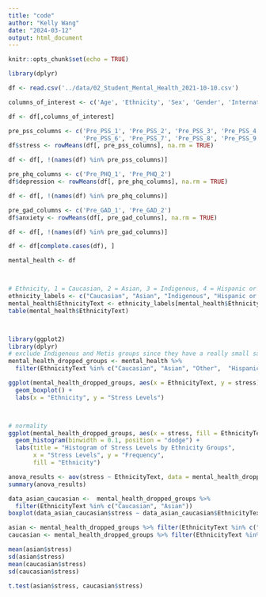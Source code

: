 ```yaml
---
title: "code"
author: "Kelly Wang"
date: "2024-03-12"
output: html_document
---
```


```r
knitr::opts_chunk$set(echo = TRUE)
```

```r
library(dplyr)

df <- read.csv('../data/02_Student_Mental_Health_2021-10-10.csv')

columns_of_interest <- c('Age', 'Ethnicity', 'Sex', 'Gender', 'International', 'Disability', 'Year_credits', 'Year_calendar', 'Program', 'Part_time', 'Degree', 'Living', 'Employment', 'Volunteering', 'Plans', 'Hours_sleep', 'More_sleep', 'Hobbies_Time_1', 'Hobbies_Time_2', 'Hobbies_Time_3', 'Hobbies_Time_4', 'Hobbies_Time_5', 'Hobbies_Time_6', 'Hobbies_Time_7', 'Hobbies_Time_8', 'Strenous.exercise', 'Moderate.exercise', 'Mild.exercise', 'Anaerobic_Aerobic', 'Diagnosis', 'Pre_GAD_1', 'Pre_GAD_2', 'Pre_PHQ_1', 'Pre_PHQ_2', 'Pre_PSS_1', 'Pre_PSS_2', 'Pre_PSS_3', 'Pre_PSS_4', 'Pre_PSS_5', 'Pre_PSS_6', 'Pre_PSS_7', 'Pre_PSS_8', 'Pre_PSS_9', 'Pre_PSS_10', 'Catch_question')

df <- df[,columns_of_interest]

pre_pss_columns <- c('Pre_PSS_1', 'Pre_PSS_2', 'Pre_PSS_3', 'Pre_PSS_4', 'Pre_PSS_5',
                     'Pre_PSS_6', 'Pre_PSS_7', 'Pre_PSS_8', 'Pre_PSS_9', 'Pre_PSS_10')
df$stress <- rowMeans(df[, pre_pss_columns], na.rm = TRUE)

df <- df[, !(names(df) %in% pre_pss_columns)]

pre_phq_columns <- c('Pre_PHQ_1', 'Pre_PHQ_2')
df$depression <- rowMeans(df[, pre_phq_columns], na.rm = TRUE)

df <- df[, !(names(df) %in% pre_phq_columns)]

pre_gad_columns <- c('Pre_GAD_1', 'Pre_GAD_2')
df$anxiety <- rowMeans(df[, pre_gad_columns], na.rm = TRUE)

df <- df[, !(names(df) %in% pre_gad_columns)]

df <- df[complete.cases(df), ]

mental_health <- df



# Ethnicity, 1 = Caucasian, 2 = Asian, 3 = Indigenous, 4 = Hispanic or Latino, 5 = Black, 6 = Other, 7 = Metis
ethnicity_labels <- c("Caucasian", "Asian", "Indigenous", "Hispanic or Latino", "Black", "Other", "Metis")
mental_health$EthnicityText <- ethnicity_labels[mental_health$Ethnicity]
table(mental_health$EthnicityText)



library(ggplot2) 
library(dplyr)
# exclude Indigenous and Metis groups since they have a really small sample size
mental_health_dropped_groups <- mental_health %>%
  filter(EthnicityText %in% c("Caucasian", "Asian", "Other",  "Hispanic or Latino", "Black"))

ggplot(mental_health_dropped_groups, aes(x = EthnicityText, y = stress)) +
  geom_boxplot() +
  labs(x = "Ethnicity", y = "Stress Levels")



# normality
ggplot(mental_health_dropped_groups, aes(x = stress, fill = EthnicityText)) +
  geom_histogram(binwidth = 0.1, position = "dodge") +
  labs(title = "Histogram of Stress Levels by Ethnicity Groups",
       x = "Stress Levels", y = "Frequency",
       fill = "Ethnicity") 

anova_results <- aov(stress ~ EthnicityText, data = mental_health_dropped_groups)
summary(anova_results)

data_asian_caucasian <-  mental_health_dropped_groups %>%
  filter(EthnicityText %in% c("Caucasian", "Asian"))
boxplot(data_asian_caucasian$stress ~ data_asian_caucasian$EthnicityText, main = "Side-by-Side Boxplots of Stress Level for Asian and Caucasian", xlab = "Ethnicity", ylab = "Stress", )

asian <- mental_health_dropped_groups %>% filter(EthnicityText %in% c("Asian"))
caucasian <- mental_health_dropped_groups %>% filter(EthnicityText %in% c("Caucasian"))

mean(asian$stress)
sd(asian$stress)
mean(caucasian$stress)
sd(caucasian$stress)

t.test(asian$stress, caucasian$stress)
```




